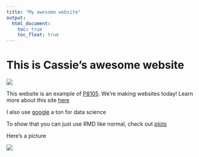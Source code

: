 ```yaml
---
title: "My awesome website"
output: 
  html_document:
    toc: true
    toc_float: true
---
```


# This is Cassie's awesome website

![](https://media.giphy.com/media/drXGoW1iudhKw/giphy.gif)


This website is an example of [P8105](https://p8105.com/index.html). We're making websites today! Learn more about this site [here](about.html)

I also use [google](https://google.com/) a ton for data science

To show that you can just use RMD like normal, check out [plots](plots.html)



Here's a picture

![](images/pfp.jpg)